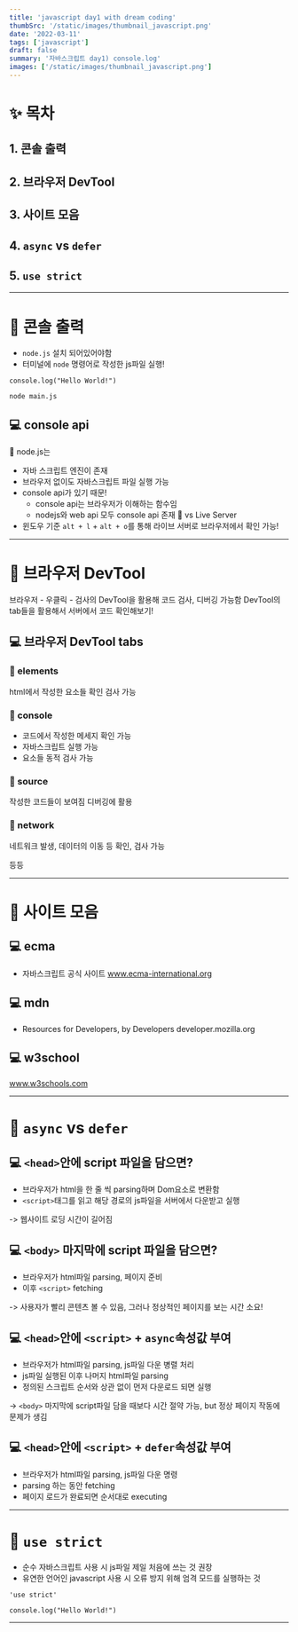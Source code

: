 ```yaml
---
title: 'javascript day1 with dream coding'
thumbSrc: '/static/images/thumbnail_javascript.png'
date: '2022-03-11'
tags: ['javascript']
draft: false
summary: '자바스크립트 day1) console.log'
images: ['/static/images/thumbnail_javascript.png']
--- 
```

# ✨ 목차
## 1. 콘솔 출력
## 2. 브라우저 DevTool
## 3. 사이트 모음
## 4. `async` vs `defer`
## 5. `use strict`
---   
# 🎈 콘솔 출력
- `node.js` 설치 되어있어야함
- 터미널에 `node` 명령어로 작성한 js파일 실행!

```
console.log("Hello World!")
```

```
node main.js
```

## 💻 console api
📎 node.js는
- 자바 스크립트 엔진이 존재
- 브라우저 없이도 자바스크립트 파일 실행 가능
- console api가 있기 때문!
    - console api는 브라우저가 이해하는 함수임
    - nodejs와 web api 모두 console api 존재
📎 vs Live Server
- 윈도우 기준 `alt + l` + `alt + o`를 통해 라이브 서버로 브라우저에서 확인 가능!
   
---
# 🎈 브라우저 DevTool
브라우저 - 우클릭 - 검사의 DevTool을 활용해 코드 검사, 디버깅 가능함
DevTool의 tab들을 활용해서 서버에서 코드 확인해보기!

## 💻 브라우저 DevTool tabs
### 📎 elements
html에서 작성한 요소들 확인 검사 가능

### 📎 console
- 코드에서 작성한 메세지 확인 가능
- 자바스크립트 실행 가능
- 요소들 동적 검사 가능

### 📎 source
작성한 코드들이 보여짐
디버깅에 활용

### 📎 network
네트워크 발생, 데이터의 이동 등 확인, 검사 가능   

등등   

---
# 🎈 사이트 모음
## 💻 ecma
- 자바스크립트 공식 사이트
www.ecma-international.org


## 💻 mdn
- Resources for Developers, by Developers
developer.mozilla.org

## 💻 w3school
www.w3schools.com
   
---
# 🎈 `async` vs `defer`
## 💻 `<head>`안에 script 파일을 담으면?
- 브라우저가 html을 한 줄 씩 parsing하며 Dom요소로 변환함
- `<script>`태그를 읽고 해당 경로의 js파일을 서버에서 다운받고 실행

-> 웹사이트 로딩 시간이 길어짐

## 💻 `<body>` 마지막에 script 파일을 담으면?
- 브라우저가 html파일 parsing, 페이지 준비
- 이후 `<script>` fetching

-> 사용자가 빨리 콘텐츠 볼 수 있음, 그러나 정상적인 페이지를 보는 시간 소요!

## 💻 `<head>`안에 `<script>` + `async`속성값 부여
- 브라우저가 html파일 parsing, js파일 다운 병렬 처리
- js파일 실행된 이후 나머지 html파일 parsing
- 정의된 스크립트 순서와 상관 없이 먼저 다운로드 되면 실행

->  `<body>` 마지막에 script파일 담을 때보다 시간 절약 가능,
but 정상 페이지 작동에 문제가 생김

## 💻 `<head>`안에 `<script>` + `defer`속성값 부여
- 브라우저가 html파일 parsing, js파일 다운 명령
- parsing 하는 동안 fetching
- 페이지 로드가 완료되면 순서대로 executing
   
---
# 🎈 `use strict`
- 순수 자바스크립트 사용 시 js파일 제일 처음에 쓰는 것 권장
- 유연한 언어인 javascript 사용 시 오류 방지 위해 엄격 모드를 실행하는 것

```
'use strict'

console.log("Hello World!")
```
---